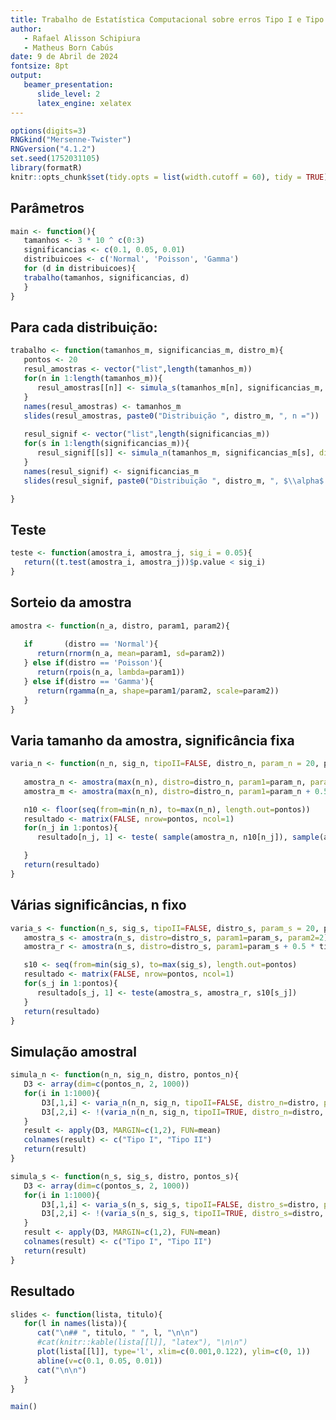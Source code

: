 ```yaml
---
title: Trabalho de Estatística Computacional sobre erros Tipo I e Tipo II    
author:    
   - Rafael Alisson Schipiura    
   - Matheus Born Cabús 
date: 9 de Abril de 2024    
fontsize: 8pt    
output:    
   beamer_presentation:    
      slide_level: 2    
      latex_engine: xelatex
---
```


```r
options(digits=3)
RNGkind("Mersenne-Twister")
RNGversion("4.1.2")
set.seed(1752031105)
library(formatR)
knitr::opts_chunk$set(tidy.opts = list(width.cutoff = 60), tidy = TRUE)
```

## Parâmetros 

```r
main <- function(){
   tamanhos <- 3 * 10 ^ c(0:3)
   significancias <- c(0.1, 0.05, 0.01)
   distribuicoes <- c('Normal', 'Poisson', 'Gamma')
   for (d in distribuicoes){
   trabalho(tamanhos, significancias, d)
   }
}
```

## Para cada distribuição:

```r
trabalho <- function(tamanhos_m, significancias_m, distro_m){
   pontos <- 20
   resul_amostras <- vector("list",length(tamanhos_m))
   for(n in 1:length(tamanhos_m)){
      resul_amostras[[n]] <- simula_s(tamanhos_m[n], significancias_m, distro=distro_m, pontos_s=pontos)
   }
   names(resul_amostras) <- tamanhos_m
   slides(resul_amostras, paste0("Distribuição ", distro_m, ", n ="))
   
   resul_signif <- vector("list",length(significancias_m))
   for(s in 1:length(significancias_m)){
      resul_signif[[s]] <- simula_n(tamanhos_m, significancias_m[s], distro=distro_m, pontos_n=pontos)
   }
   names(resul_signif) <- significancias_m
   slides(resul_signif, paste0("Distribuição ", distro_m, ", $\\alpha$ ="))

}

```

## Teste 

```r
teste <- function(amostra_i, amostra_j, sig_i = 0.05){
   return((t.test(amostra_i, amostra_j))$p.value < sig_i)
}

```

## Sorteio da amostra 

```r

amostra <- function(n_a, distro, param1, param2){
   
   if       (distro == 'Normal'){
      return(rnorm(n_a, mean=param1, sd=param2))
   } else if(distro == 'Poisson'){
      return(rpois(n_a, lambda=param1))
   } else if(distro == 'Gamma'){
      return(rgamma(n_a, shape=param1/param2, scale=param2))
   }
}

```

## Varia tamanho da amostra, significância fixa

```r

varia_n <- function(n_n, sig_n, tipoII=FALSE, distro_n, param_n = 20, pontos){
   
   amostra_n <- amostra(max(n_n), distro=distro_n, param1=param_n, param2=2)
   amostra_m <- amostra(max(n_n), distro=distro_n, param1=param_n + 0.5 * tipoII, param2=3)

   n10 <- floor(seq(from=min(n_n), to=max(n_n), length.out=pontos))
   resultado <- matrix(FALSE, nrow=pontos, ncol=1) 
   for(n_j in 1:pontos){
      resultado[n_j, 1] <- teste( sample(amostra_n, n10[n_j]), sample(amostra_m, n10[n_j]), sig_n)

   }
   return(resultado)
}

```

## Várias significâncias, n fixo

```r

varia_s <- function(n_s, sig_s, tipoII=FALSE, distro_s, param_s = 20, pontos){
   amostra_s <- amostra(n_s, distro=distro_s, param1=param_s, param2=2)
   amostra_r <- amostra(n_s, distro=distro_s, param1=param_s + 0.5 * tipoII, param2=3)

   s10 <- seq(from=min(sig_s), to=max(sig_s), length.out=pontos)
   resultado <- matrix(FALSE, nrow=pontos, ncol=1) 
   for(s_j in 1:pontos){
      resultado[s_j, 1] <- teste(amostra_s, amostra_r, s10[s_j])
   }
   return(resultado)
}

```

## Simulação amostral

```r
simula_n <- function(n_n, sig_n, distro, pontos_n){
   D3 <- array(dim=c(pontos_n, 2, 1000))
   for(i in 1:1000){
	   D3[,1,i] <- varia_n(n_n, sig_n, tipoII=FALSE, distro_n=distro, pontos=pontos_n)
	   D3[,2,i] <- !(varia_n(n_n, sig_n, tipoII=TRUE, distro_n=distro, pontos=pontos_n))
   }
   result <- apply(D3, MARGIN=c(1,2), FUN=mean)
   colnames(result) <- c("Tipo I", "Tipo II")
   return(result)
}

simula_s <- function(n_s, sig_s, distro, pontos_s){
   D3 <- array(dim=c(pontos_s, 2, 1000))
   for(i in 1:1000){
	   D3[,1,i] <- varia_s(n_s, sig_s, tipoII=FALSE, distro_s=distro, pontos=pontos_s)
	   D3[,2,i] <- !(varia_s(n_s, sig_s, tipoII=TRUE, distro_s=distro, pontos=pontos_s))
   }
   result <- apply(D3, MARGIN=c(1,2), FUN=mean)
   colnames(result) <- c("Tipo I", "Tipo II")
   return(result)
}
```

## Resultado 

```r
slides <- function(lista, titulo){
   for(l in names(lista)){
      cat("\n## ", titulo, " ", l, "\n\n")
      #cat(knitr::kable(lista[[l]], "latex"), "\n\n")
      plot(lista[[l]], type='l', xlim=c(0.001,0.122), ylim=c(0, 1))
      abline(v=c(0.1, 0.05, 0.01))
      cat("\n\n")
   }
}

main()
```
